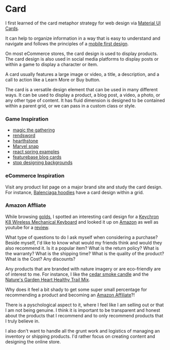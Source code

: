 
<Meta title="design system/molecules/card" />

# Card

I first learned of the card metaphor strategy for web design via [Material UI Cards](https://m2.material.io/components/cards). 

It can help to organize information in a way that is easy to understand and navigate and follows the principles of a [mobile first design](https://www.uxpin.com/studio/blog/a-hands-on-guide-to-mobile-first-design/).

On most eCommerce stores, the card design is used to display products. The card design is also used in social media platforms to display posts or within a game to display a character or item.

A card usually features a large image or video, a title, a description, and a call to action like a Learn More or Buy button.

The card is a versatile design element that can be used in many different ways. It can be used to display a product, a blog post, a video, a photo, or any other type of content. It has fluid dimension is designed to be contained within a parent grid, or we can pass in a custom class or style. 

### Game Inspiration

- [magic the gathering](https://magic.wizards.com/)
- [rendsword](https://play.date/games/rendsword/)
- [hearthstone](https://hearthstone.blizzard.com/)
- [Marvel snap](https://www.marvelsnap.com/)
- [react spring examples](https://www.react-spring.dev/examples)
- [featurebase blog cards](https://www.featurebase.app/blog/founder-stories)
- [stop designing backgrounds](https://vm.tiktok.com/ZMMav34sK/)

### eCommerce Inspiration

Visit any product list page on a major brand site and study the card design. For instance, [Balenciaga hoodies](https://www.balenciaga.com/en-ca/men/ready-to-wear/sweatshirts-and-hoodies) have a card design within a grid.

### Amazon Affliate 

While browsing [golds](https://golds.vercel.app/), I spotted an interesting card design for a [Keychron K8 Wireless Mechanical Keyboard](https://www.polygon.com/deals/24115480/keychron-k8-wireless-mechanical-keyboard-deal-sale) and looked it up on [Amazon](https://www.amazon.com/Keychron-Bluetooth-Mechanical-Keyboard-Backlight/dp/B08LZLZPQJ) as well as youtube for a [review](https://www.youtube.com/watch?v=Ie4dkqvNK6Q).

What type of questions to do I ask myself when considering a purchase? Beside myself, I'd like to know what would my friends think and would they also recommend it. Is it a popular item? What is the return policy? What is the warranty? What is the shipping time? What is the quality of the product? What is the
Cost? Any discounts?

Any products that are branded with nature imagery or are eco-friendly are of interest to me. For instance, I like the [cedar smoke candle](https://www.amazon.ca/dp/B08WCCQZBN?pd_rd_i=B08WCCQZBN&pd_rd_w=3sSdC&content-id=amzn1.sym.ce8c76eb-f5b4-45c3-9781-2b2c804518c0&pf_rd_p=ce8c76eb-f5b4-45c3-9781-2b2c804518c0&pf_rd_r=7F8DCGH28ZPG9SZXV2G4&pd_rd_wg=hWnVU&pd_rd_r=c88be83f-272e-45df-9384-bcb1f9144025&s=electronics&sp_csd=d2lkZ2V0TmFtZT1zcF9kZXRhaWxfdGhlbWF0aWM&th=1&linkCode=ll1&tag=headwinds0d-20&linkId=8c2e6b7649f85c04f79fce018e85a9b9&language=en_CA&ref_=as_li_ss_tl) and the [Nature's Garden Heart Healthy Trail Mix](https://amzn.to/4aJgB31).


Why does it feel a bit shady to get some super small percentage for recommending a product and becoming an [Amazon Affiliate](https://affiliate-program.amazon.com/)?!

There is a pyschological aspect to it, where I feel like I am selling out or that I am not being genuine. I think it is important to be transparent and honest about the products that I recommend and to only recommend products that I truly believe in. 

I also don't want to handle all the grunt work and logistics of managing an inventory or shipping products. I'd rather focus on creating content and designing the online store.

<Canvas>
  <Story name="full photo">
    <PhotoCardStory />
  </Story>
   <Story name="amazon affliate">
    <AmazonCardStory />
  </Story>
</Canvas>

